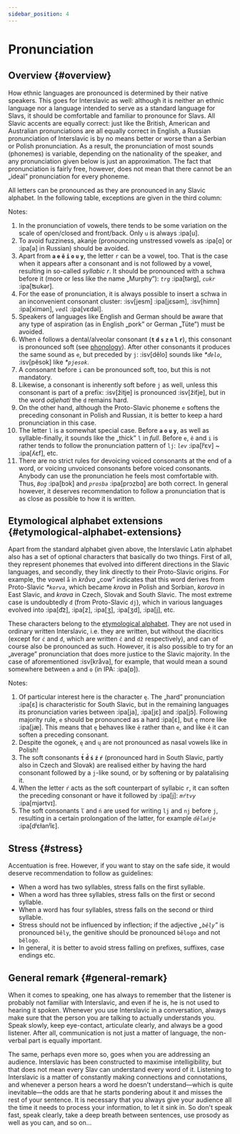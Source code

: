 ```yaml
---
sidebar_position: 4
---
```



# Pronunciation

## Overview \{#overview}

How ethnic languages are pronounced is determined by their native speakers. This goes for Interslavic as well: although it is neither an ethnic language nor a language intended to serve as a standard language for Slavs, it should be comfortable and familiar to pronounce for Slavs. All Slavic accents are equally correct: just like the British, American and Australian pronunciations are all equally correct in English, a Russian pronunciation of Interslavic is by no means better or worse than a Serbian or Polish pronunciation. As a result, the pronunciation of most sounds (phonemes) is variable, depending on the nationality of the speaker, and any pronunciation given below is just an approximation. The fact that pronunciation is fairly free, however, does not mean that there cannot be an „ideal” pronunciation for every phoneme.

All letters can be pronounced as they are pronounced in any Slavic alphabet. In the following table, exceptions are given in the third column:

<PronAlphabet />

Notes:

1. In the pronunciation of vowels, there tends to be some variation on the scale of open/closed and front/back. Only `u` is always :ipa[u].
2. To avoid fuzziness, akanje (pronouncing unstressed vowels as :ipa[ɑ] or :ipa[ə] in Russian) should be avoided.
3. Apart from **`a` `e` `ě` `i` `o` `u` `y`**, the letter `r` can be a vowel, too. That is the case when it appears after a consonant and is not followed by a vowel, resulting in so-called _syllabic r_. It should be pronounced with a schwa before it (more or less like the name „Murphy”): _`trg`_ :ipa[tərg], _`cukr`_ :ipa[ʦukər].
4. For the ease of pronunciation, it is always possible to insert a schwa in an inconvenient consonant cluster: :isv[jesm] :ipa[jɛsǝm], :isv[himn] :ipa[ximǝn], _`vedl`_ :ipa[vɛdǝl].
5. Speakers of languages like English and German should be aware that any type of aspiration (as in English „pork” or German „Tüte”) must be avoided.
6. When `ě` follows a dental/alveolar consonant (**`t` `d` `s` `z` `n` `l` `r`**), this consonant is pronounced soft (see [phonology][1]). After other consonants it produces the same sound as `e`, but preceded by `j`: :isv[dělo] sounds like _\*`ďelo`_, :isv[pěsok] like _\*`pjesok`_.
7. A consonant before `i` can be pronounced soft, too, but this is not mandatory.
8. Likewise, a consonant is inherently soft before `j` as well, unless this consonant is part of a prefix: :isv[žitje] is pronounced :isv[žiťje], but in the word _odjehati_ the `d` remains hard.
9. On the other hand, although the Proto-Slavic phoneme `e` softens the preceding consonant in Polish and Russian, it is better to keep a hard pronunciation in this case.
10. The letter `l` is a somewhat special case. Before **`a` `o` `u` `y`**, as well as syllable-finally, it sounds like the „thick” `l` in _full_. Before `e`, `ě` and `i` is rather tends to follow the pronunciation pattern of `lj`: _`lev`_ :ipa[lʲɛv] \~ :ipa[ʎɛf], etc.
11. There are no strict rules for devoicing voiced consonants at the end of a word, or voicing unvoiced consonants before voiced consonants. Anybody can use the pronunciation he feels most comfortable with. Thus, _`Bog`_ :ipa[bɔk] and _`prosba`_ :ipa[prɔzbɑ] are both correct. In general however, it deserves recommendation to follow a pronunciation that is as close as possible to how it is written.

## Etymological alphabet extensions \{#etymological-alphabet-extensions}

Apart from the standard alphabet given above, the Interslavic Latin alphabet also has a set of optional characters that basically do two things. First of all, they represent phonemes that evolved into different directions in the Slavic languages, and secondly, they link directly to their Proto-Slavic origins. For example, the vowel `å` in _kråva_ „cow” indicates that this word derives from Proto-Slavic _\*`korva`_, which became _krova_ in Polish and Sorbian, _korova_ in East Slavic, and _krava_ in Czech, Slovak and South Slavic. The most extreme case is undoubtedly `đ` (from Proto-Slavic `dj`), which in various languages evolved into :ipa[d͡z], :ipa[z], :ipa[ʒ], :ipa[ʒd], :ipa[j], etc.

These characters belong to the [etymological alphabet][2]. They are not used in ordinary written Interslavic, i.e. they are written, but without the diacritics (except for `ć` and `đ`, which are written `č` and `dž` respectively), and can of course also be pronounced as such. However, it is also possible to try for an „average” pronunciation that does more justice to the Slavic majority. In the case of aforementioned :isv[kråva], for example, that would mean a sound somewhere between `a` and `o` (in IPA: :ipa[ɒ]).

<EtimAlphabetExt />

Notes:

1. Of particular interest here is the character `ę`. The „hard” pronunciation :ipa[ɛ] is characteristic for South Slavic, but in the remaining languages its pronunciation varies between :ipa[ja], :ipa[jɛ] and :ipa[jɔ̃]. Following majority rule, `e` should be pronounced as a hard :ipa[ɛ], but `ę` more like :ipa[jæ]. This means that `ę` behaves like `ě` rather than `e`, and like `ě` it can soften a preceding consonant.
2. Despite the ogonek, `ę` and `ų` are not pronounced as nasal vowels like in Polish!
3. The soft consonants **`t́` `d́` `ś` `ź` `ŕ`** (pronounced hard in South Slavic, partly also in Czech and Slovak) are realised either by having the hard consonant followed by a `j`-like sound, or by softening or by palatalising it.
4. When the letter `ŕ` acts as the soft counterpart of syllabic `r`, it can soften the preceding consonant or have it followed by :ipa[j]: _`mŕtvy`_ :ipa[mjǝrtvɪ].
5. The soft consonants `ľ` and `ń` are used for writing `lj` and `nj` before `j`, resulting in a certain prolongation of the latter, for example _`dělańje`_ :ipa[dʲɛɫanʲĭɛ].

## Stress \{#stress}

Accentuation is free. However, if you want to stay on the safe side, it would deserve recommendation to follow as guidelines:

- When a word has two syllables, stress falls on the first syllable.
- When a word has three syllables, stress falls on the first or second syllable.
- When a word has four syllables, stress falls on the second or third syllable.
- Stress should not be influenced by inflection; if the adjective _„`běly`”_ is pronounced `běly`, the genitive should be pronounced `bělogo` and not `bělogo`.
- In general, it is better to avoid stress falling on prefixes, suffixes, case endings etc.

## General remark \{#general-remark}

When it comes to speaking, one has always to remember that the listener is probably not familiar with Interslavic, and even if he is, he is not used to hearing it spoken. Whenever you use Interslavic in a conversation, always make sure that the person you are talking to actually understands you. Speak slowly, keep eye-contact, articulate clearly, and always be a good listener. After all, communication is not just a matter of language, the non-verbal part is equally important.

The same, perhaps even more so, goes when you are addressing an audience. Interslavic has been constructed to maximise intelligibility, but that does not mean every Slav can understand every word of it. Listening to Interslavic is a matter of constantly making connections and connotations, and whenever a person hears a word he doesn't understand—which is quite inevitable—the odds are that he starts pondering about it and misses the rest of your sentence. It is necessary that you always give your audience all the time it needs to process your information, to let it sink in. So don't speak fast, speak clearly, take a deep breath between sentences, use prosody as well as you can, and so on...

[1]: ./phonology.mdx#hard_and_soft

[2]: orthography.mdx#etymological_alphabet
